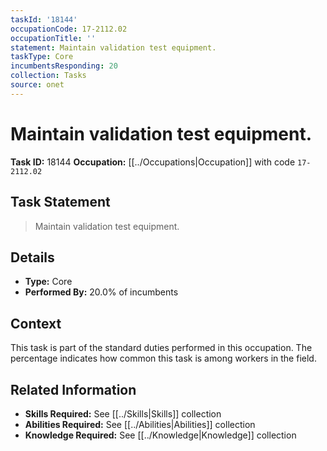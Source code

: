 ```yaml
---
taskId: '18144'
occupationCode: 17-2112.02
occupationTitle: ''
statement: Maintain validation test equipment.
taskType: Core
incumbentsResponding: 20
collection: Tasks
source: onet
---
```

# Maintain validation test equipment.

**Task ID:** 18144
**Occupation:** [[../Occupations|Occupation]] with code `17-2112.02`

## Task Statement

> Maintain validation test equipment.

## Details

- **Type:** Core
- **Performed By:** 20.0% of incumbents

## Context

This task is part of the standard duties performed in this occupation. The percentage indicates how common this task is among workers in the field.

## Related Information

- **Skills Required:** See [[../Skills|Skills]] collection
- **Abilities Required:** See [[../Abilities|Abilities]] collection
- **Knowledge Required:** See [[../Knowledge|Knowledge]] collection
